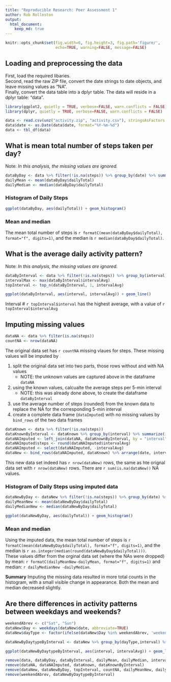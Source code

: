 ```yaml
---
title: "Reproducible Research: Peer Assessment 1"
author: Rob Rolleston
output: 
  html_document:
    keep_md: true
---
```

```r
knitr::opts_chunk$set(fig.width=6, fig.height=3, fig.path='figure/',
                      echo=TRUE, warning=FALSE, message=FALSE)
```

## Loading and preprocessing the data
First, load the required libaries.  
Second, read the raw ZIP file, convert the date strings to date objects, and leave missing values as "NA".  
Finally, convert the data table into a dplyr table.
The data will reside in a dplyr table: "data".
```r
library(ggplot2, quietly = TRUE, verbose=FALSE, warn.conflicts = FALSE)
library(dplyr, quietly = TRUE, verbose=FALSE, warn.conflicts = FALSE)

data <- read.csv(unz("activity.zip", "activity.csv"), stringsAsFactors = FALSE)
data$date <- as.Date(data$date, format="%Y-%m-%d")
data <- tbl_df(data)
```


## What is mean total number of steps taken per day?
Note: *In this analysis, the missing values are ignored.*
```r
dataByDay <- data %>% filter(!is.na(steps)) %>% group_by(date) %>% summarize(dailyTotal=sum(steps))
dailyMean <- mean(dataByDay$dailyTotal)
dailyMedian <- median(dataByDay$dailyTotal)
```
### Histogram of Daily Steps
```r
ggplot(dataByDay, aes(dailyTotal)) + geom_histogram()
```

### Mean and median
The mean total number of steps is `r formatC(mean(dataByDay$dailyTotal), format="f", digits=1)`, and the median is `r median(dataByDay$dailyTotal)`.

## What is the average daily activity pattern?
Note: *In this analysis, the missing values are ignored.*
```r
dataByInterval <- data %>% filter(!is.na(steps)) %>% group_by(interval) %>% summarize(intervalAvg=mean(steps))
intervalMax <- max(dataByInterval$intervalAvg)
topInterval <- top_n(dataByInterval, 1, intervalAvg)
```
```r
ggplot(dataByInterval, aes(interval, intervalAvg)) + geom_line()
```

Interval # `r topInterval$interval` has the highest average, with a value of `r topInterval$intervalAvg`

## Imputing missing values
```r
dataNA <- data %>% filter(is.na(steps))
countNA <- nrow(dataNA)
```
The original data set has `r countNA` missing vlaues for steps.  These missing values will be imputed by

1. split the original data set into two parts, those rows without and with NA values
    + NOTE: the unknown values are captured above in the dataframe `dataNA`
2. using the known values, calcualte the average steps per 5-min interval
    + NOTE: this was already done above, to create the dataframe `dataByInterval`
3. use the average number of steps (rounded) from the known data to replace the NA for the corresponding 5-min interval
4. create a complete data frame (`dataImputed`) with no missing values by `bind_rows` of the two data frames

```r
dataKnown <- data %>% filter(!is.na(steps))
dataKnownByInterval <- dataKnown %>% group_by(interval) %>% summarize(intervalAvg=mean(steps))
dataNAImputed <- left_join(dataNA, dataKnownByInterval, by = "interval")
dataNAImputed$steps <- round(dataNAImputed$intervalAvg)
dataNAImputed <- select(dataNAImputed, -intervalAvg)
dataNew <- bind_rows(dataNAImputed, dataKnown) %>% arrange(date, interval)
```

This new data set indeed has `r nrow(dataNew)` rows, the same as hte orignal data set with `r nrow(dataNew)` rows.
There are `r sum(is.na(dataNew))` NA values.

### Histogram of Daily Steps using imputed data
```r
dataNewByDay <- dataNew %>% filter(!is.na(steps)) %>% group_by(date) %>% summarize(dailyTotal=sum(steps))
dailyMeanNew <- mean(dataNewByDay$dailyTotal)
dailyMedianNew <- median(dataNewByDay$dailyTotal)
```

```r
ggplot(dataNewByDay, aes(dailyTotal)) + geom_histogram()
```

### Mean and median
Using the imputed data, the mean total number of steps is `r formatC(mean(dataNewByDay$dailyTotal), format="f", digits=1)`, and the median is `r as.integer(median(round(dataNewByDay$dailyTotal)))`.  
These values differ from the orginal data set (where the NAs were dropped) by mean: `r formatC(dailyMeanNew-dailyMean, format="f", digits=1)` and median: `r dailyMedianNew -dailyMedian`.

**Summary** Imputing the missing data resulted in more total counts in the histogram, with a small visible change in appearance.  Both the mean and median decreased slightly. 


## Are there differences in activity patterns between weekdays and weekends?
```r
weekendAbrev <- c("Sat", "Sun")
dataNew$Day <- weekdays(dataNew$date, abbreviate=TRUE)
dataNew$dayType <- factor(ifelse(dataNew$Day %in% weekendAbrev, 'weekend', 'weekday'))

dataNewByDaytypeByInterval <- dataNew %>% group_by(dayType,interval) %>% summarize(intervalAvg=mean(steps))
```
```r
ggplot(dataNewByDaytypeByInterval, aes(interval, intervalAvg)) + geom_line() + facet_grid(dayType~.)
```

```r
remove(data, dataByDay, dataByInterval, dailyMean, dailyMedian, intervalMax)
remove(dataNA, dataNAImputed, dataKnown, dataKnownByInterval)
remove(dataNew, dataNewByDay, topInterval, countNA, dailyMeanNew, dailyMedianNew)
remove(weekendAbrev, dataNewByDaytypeByInterval)
```
